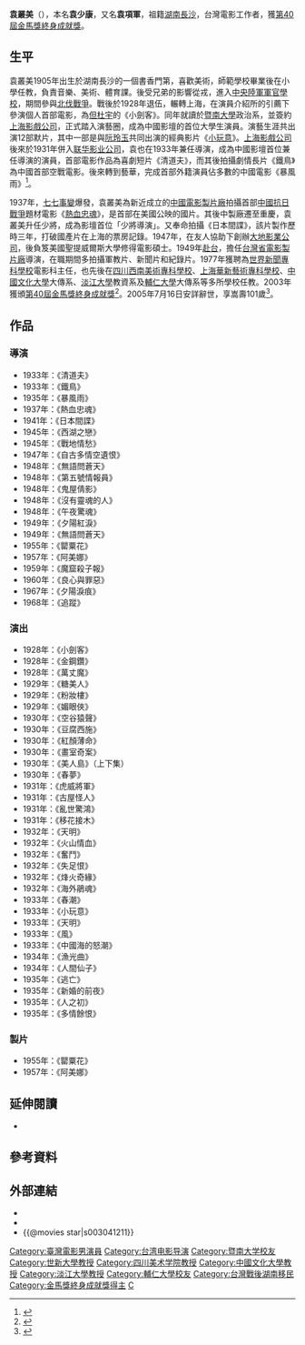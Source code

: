 {{藝人
|姓名 = 袁叢美
|類型 = 導演
|圖片 =
|圖片尺寸 =
|圖片簡介 =
|本名 = 
|羅馬拼音 = Yuan Tsung-Mei
|英文名 =
|暱稱 =
|其他藝名 =
|國籍 = {{ROC}}
|民族 =
|籍貫 = [[湖南|湖南]][[长沙|长沙]]
|出生日期 = 1905年4月13日
|出生地點 = {{ROC-1912|湖南省}}[[长沙縣|长沙縣]]
|逝世日期 = {{Death date and age|2005|7|16|1905|4|13}}
|逝世地點 = {{ROC|臺北市}}[[文山區|文山區]][[萬芳醫院|萬芳醫院]]
|職業 = 導演、編劇、製片
|語言 =
|教育程度 = [[暨南大学|暨南大学]]
|宗教信仰 =
|配偶 = 
|兒女 = 
|父母 = 
|音樂類型 =
|演奏樂器 =
|出道地點 =
|出道作 =
|出道日期 =
|代表作 =
|活躍年代 = 1933年－1968年
|唱片公司 =
|經紀公司 =
|網站 =
|相關團體 =
|獎項 = [[第30屆金馬獎|第40屆]][[金馬獎|金馬獎]][[金馬獎終身成就獎|終身成就獎]]
|IMDb = 
|現任成員 =
|過往成員 =
|音樂專輯 =
|電影 =
|主持節目 =
|電視劇 =
|廣播劇 =
|舞台劇 =
|書籍 =
}}

'''袁叢美'''（{{bd|1905年|4月13日|2005年|7月16日|catIdx=Y袁}}），本名'''袁少康'''，又名'''袁項軍'''，祖籍[[湖南|湖南]][[長沙|長沙]]，台灣電影工作者，獲[[第40屆金馬獎|第40屆金馬獎]][[金馬獎終身成就獎|終身成就獎]]。

== 生平 ==
袁叢美1905年出生於湖南長沙的一個書香門第，喜歡美術，師範學校畢業後在小學任教，負責音樂、美術、體育課。後受兄弟的影響從戎，進入[[中央陸軍軍官學校|中央陸軍軍官學校]]，期間參與[[北伐戰爭|北伐戰爭]]。戰後於1928年退伍，輾轉上海，在演員介紹所的引薦下參演個人首部電影，為[[但杜宇|但杜宇]]的《小劍客》。同年就讀於[[暨南大學|暨南大學]]政治系，並簽約[[上海影戲公司|上海影戲公司]]，正式踏入演藝圈，成為中國影壇的首位大學生演員。演藝生涯共出演12部默片，其中一部是與[[阮玲玉|阮玲玉]]共同出演的經典影片《[[小玩意_(1933年電影)|小玩意]]》。[[上海影戲公司|上海影戲公司]]後來於1931年併入[[联华影业公司|联华影业公司]]，袁也在1933年兼任導演，成為中國影壇首位兼任導演的演員，首部電影作品為喜劇短片《清道夫》，而其後拍攝劇情長片《鐵鳥》為中國首部空戰電影。後來轉到藝華，完成首部外籍演員佔多數的中國電影《暴風雨》<ref>{{cite web |title=袁叢美 Yuan Tsung-Mei |url=http://www.ctfa.org.tw/filmmaker/content.php?id=568 |website=財團法人國家電影中心 |accessdate=2020-11-18 |archive-date=2010-12-05 |archive-url=https://web.archive.org/web/20101205181825/http://www.ctfa.org.tw/filmmaker/content.php?id=568 |dead-url=no }}</ref>。

1937年，[[七七事變|七七事變]]爆發，袁叢美為新近成立的[[中國電影製片廠|中國電影製片廠]]拍攝首部[[中國抗日戰爭|中國抗日戰爭]]題材電影《[[熱血忠魂|熱血忠魂]]》，是首部在美國公映的國片。其後中製廠遷至重慶，袁叢美升任少將，成為影壇首位「少將導演」。又奉命拍攝《日本間諜》，該片製作歷時三年，打破國產片在上海的票房記錄。1947年，在友人協助下創辦[[大地影業公司|大地影業公司]]，後負笈美國聖提威爾斯大學修得電影碩士。1949年[[中華民國政府遷台|赴台]]，擔任[[台灣省電影製片廠|台灣省電影製片廠]]導演，在職期間多拍攝軍教片、新聞片和紀錄片。1977年獲聘為[[世界新聞專科學校|世界新聞專科學校]]電影科主任，也先後在[[四川美術學院|四川西南美術專科學校]]、[[上海華新藝術專科學校|上海華新藝術專科學校]]、[[中國文化大學|中國文化大學]]大傳系、[[淡江大學|淡江大學]]教資系及[[輔仁大學|輔仁大學]]大傳系等多所學校任教。2003年獲頒[[第40屆金馬獎|第40屆金馬獎]][[金馬獎終身成就獎|終身成就獎]]<ref>{{cite web |title=第40屆金馬獎 |url=https://www.goldenhorse.org.tw/awards/nw/?serach_type=award&sc=8&search_regist_year=2003&ins=32 |website=金馬獎 |accessdate=2020-11-18 |archive-date=2021-04-29 |archive-url=https://web.archive.org/web/20210429092641/https://www.goldenhorse.org.tw/awards/nw/?serach_type=award&sc=8&search_regist_year=2003&ins=32 |dead-url=no }}</ref>。2005年7月16日安詳辭世，享嵩壽101歲<ref>{{cite web |title=袁叢美辭世 享壽101歲 |url=https://ent.ltn.com.tw/news/paper/25360 |website=自由時報 |accessdate=2020-11-18 |date=2005-07-17}}</ref>。

== 作品 ==
=== 導演 ===
{{Div col}}
* 1933年：《清道夫》
* 1933年：《鐵鳥》
* 1935年：《暴風雨》
* 1937年：《熱血忠魂》
* 1941年：《日本間諜》
* 1945年：《西湖之戀》
* 1945年：《戰地情愁》
* 1947年：《自古多情空遺恨》
* 1948年：《無語問蒼天》
* 1948年：《第五號情報員》
* 1948年：《鬼屋倩影》
* 1948年：《沒有靈魂的人》
* 1948年：《午夜驚魂》
* 1949年：《夕陽紅淚》
* 1949年：《無語問蒼天》
* 1955年：《罌粟花》
* 1957年：《阿美娜》
* 1959年：《魔窟殺子報》
* 1960年：《良心與罪惡》
* 1967年：《夕陽淚痕》
* 1968年：《追蹤》
{{Div col end}}

=== 演出 ===
{{Div col}}
* 1928年：《小劍客》
* 1928年：《金鋼鑽》
* 1928年：《萬丈魔》
* 1929年：《糖美人》
* 1929年：《粉妝樓》
* 1929年：《媚眼俠》
* 1930年：《空谷猿聲》
* 1930年：《豆腐西施》
* 1930年：《紅顏薄命》
* 1930年：《畫室奇案》
* 1930年：《美人島》（上下集）
* 1930年：《春夢》
* 1931年：《虎威將軍》
* 1931年：《古屋怪人》
* 1931年：《亂世驚鴻》
* 1931年：《移花接木》
* 1932年：《天明》
* 1932年：《火山情血》
* 1932年：《奮鬥》
* 1932年：《失足恨》
* 1932年：《烽火奇緣》
* 1932年：《海外鵑魂》
* 1933年：《春潮》
* 1933年：《小玩意》
* 1933年：《天明》
* 1933年：《風》
* 1933年：《中國海的怒潮》
* 1934年：《漁光曲》
* 1934年：《人間仙子》
* 1935年：《逃亡》
* 1935年：《新婚的前夜》
* 1935年：《人之初》
* 1935年：《多情餘恨》
{{Div col end}}

=== 製片 ===
{{Div col}}
* 1955年：《罌粟花》
* 1957年：《阿美娜》
{{Div col end}}

== 延伸閱讀 ==
* {{cite book |author=袁叢美 |title=袁叢美從影七十年回憶錄 |date=2006-06-01 |publisher=亞太圖書出版社 |isbn=978-9-5782-6491-5}}

== 參考資料 ==
{{reflist}}

== 外部連結 ==
*{{Mtime people|1248392}}
*{{Douban people|1339323}}
*{{@movies star|s003041211}}

{{金馬獎終身成就獎}}

{{DEFAULTSORT:Yuan袁}}
[[Category:臺灣電影男演員|Category:臺灣電影男演員]]
[[Category:台湾电影导演|Category:台湾电影导演]]
[[Category:暨南大学校友|Category:暨南大学校友]]
[[Category:世新大學教授|Category:世新大學教授]]
[[Category:四川美术学院教授|Category:四川美术学院教授]]
[[Category:中國文化大學教授|Category:中國文化大學教授]]
[[Category:淡江大學教授|Category:淡江大學教授]]
[[Category:輔仁大學校友|Category:輔仁大學校友]]
[[Category:台灣戰後湖南移民|Category:台灣戰後湖南移民]]
[[Category:金馬獎終身成就獎得主|Category:金馬獎終身成就獎得主]]
[[Category:袁姓|C]]